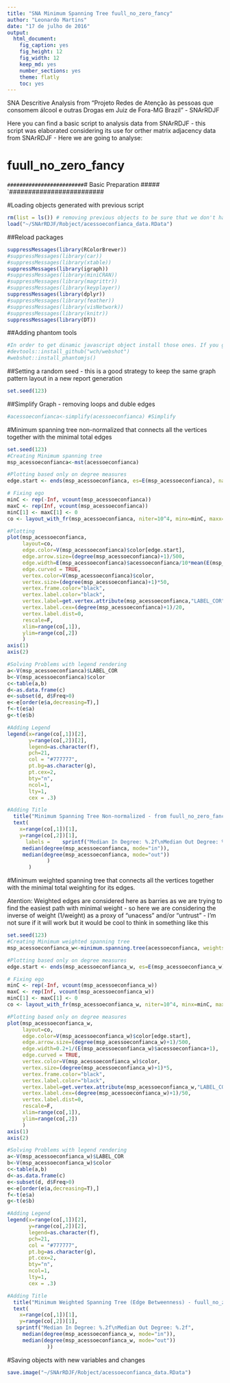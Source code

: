 ```yaml
---
title: "SNA Minimum Spanning Tree fuull_no_zero_fancy"
author: "Leonardo Martins"
date: "17 de julho de 2016"
output: 
  html_document: 
    fig_caption: yes
    fig_height: 12
    fig_width: 12
    keep_md: yes
    number_sections: yes
    theme: flatly
    toc: yes
---
```

SNA Descritive Analysis from "Projeto Redes de Atenção às pessoas que consomem álcool e outras Drogas em Juiz de Fora-MG   Brazil"  - SNArRDJF

Here you can find a basic script to analysis data from SNArRDJF - this script was elaborated considering its use for orther matrix adjacency data from SNArRDJF - Here we are going to analyse:

# fuull_no_zero_fancy

`#########################
`# Basic Preparation #####
`#########################

#Loading objects generated with previous script 
```r
rm(list = ls()) # removing previous objects to be sure that we don't have objects conflicts name
load("~/SNArRDJF/Robject/acessoeconfianca_data.RData")
```
##Reload packages
```r
suppressMessages(library(RColorBrewer))
#suppressMessages(library(car))
#suppressMessages(library(xtable))
suppressMessages(library(igraph))
#suppressMessages(library(miniCRAN))
#suppressMessages(library(magrittr))
#suppressMessages(library(keyplayer))
suppressMessages(library(dplyr))
#suppressMessages(library(feather))
#suppressMessages(library(visNetwork))
#suppressMessages(library(knitr))
suppressMessages(library(DT))
```
##Adding phantom tools
```r
#In order to get dinamic javascript object install those ones. If you get problems installing go to Stackoverflow.com and type your error to discover what to do. In some cases the libraries need to be intalled in outside R libs.
#devtools::install_github("wch/webshot")
#webshot::install_phantomjs()
```
##Setting a random seed - this is a good strategy to keep the same graph pattern layout in a new report generation
```r
set.seed(123)
```

##Simplify Graph - removing loops and duble edges 
```r
#acessoeconfianca<-simplify(acessoeconfianca) #Simplify
```

#Minimum spanning tree non-normalized that connects all the vertices together with the minimal total edges
```r
set.seed(123)
#Creating Minimum spanning tree
msp_acessoeconfianca<-mst(acessoeconfianca)

#Plotting based only on degree measures 
edge.start <- ends(msp_acessoeconfianca, es=E(msp_acessoeconfianca), names=F)[,1]

# Fixing ego
minC <- rep(-Inf, vcount(msp_acessoeconfianca))
maxC <- rep(Inf, vcount(msp_acessoeconfianca))
minC[1] <- maxC[1] <- 0
co <- layout_with_fr(msp_acessoeconfianca, niter=10^4, minx=minC, maxx=maxC,miny=minC, maxy=maxC, weights=E(msp_acessoeconfianca)$acessoeconfianca)

#Plotting
plot(msp_acessoeconfianca, 
     layout=co,
     edge.color=V(msp_acessoeconfianca)$color[edge.start],
     edge.arrow.size=(degree(msp_acessoeconfianca)+1)/500,
     edge.width=E(msp_acessoeconfianca)$acessoeconfianca/10*mean(E(msp_acessoeconfianca)$acessoeconfianca),
     edge.curved = TRUE,
     vertex.color=V(msp_acessoeconfianca)$color,
     vertex.size=(degree(msp_acessoeconfianca)+1)*50,
     vertex.frame.color="black",
     vertex.label.color="black",
     vertex.label=get.vertex.attribute(msp_acessoeconfianca,"LABEL_COR"),
     vertex.label.cex=(degree(msp_acessoeconfianca)+1)/20,
     vertex.label.dist=0,
     rescale=F,
     xlim=range(co[,1]), 
     ylim=range(co[,2])
     )
axis(1)
axis(2)

#Solving Problems with legend rendering 
a<-V(msp_acessoeconfianca)$LABEL_COR
b<-V(msp_acessoeconfianca)$color
c<-table(a,b)
d<-as.data.frame(c)
e<-subset(d, d$Freq>0)
e<-e[order(e$a,decreasing=T),] 
f<-t(e$a)
g<-t(e$b)

#Adding Legend
legend(x=range(co[,1])[2], 
       y=range(co[,2])[2],
       legend=as.character(f),
       pch=21,
       col = "#777777", 
       pt.bg=as.character(g),
       pt.cex=2,
       bty="n", 
       ncol=1,
       lty=1,
       cex = .3)

#Adding Title
  title("Minimum Spanning Tree Non-normalized - from fuull_no_zero_fancy", sub = "Source: from authors ")
  text( 
    x=range(co[,1])[1],
    y=range(co[,2])[1], 
      labels =    sprintf("Median In Degree: %.2f\nMedian Out Degree: %.2f",
     median(degree(msp_acessoeconfianca, mode="in")), 
     median(degree(msp_acessoeconfianca, mode="out"))
             )
       )
```
#Minimum weighted spanning tree that connects all the vertices together with the minimal total weighting for its edges. 

Atention: Weighted edges are considered here as barries as we are trying to find the easiest path with minimal weight - so here we are considering the inverse of weight (1/weight) as a proxy of "unacess" and/or "untrust" - I'm not sure if it will work but it would be cool to think in something like this  
```r
set.seed(123)
#Creating Minimum weighted spanning tree
msp_acessoeconfianca_w<-minimum.spanning.tree(acessoeconfianca, weights=1/(edge_betweenness(acessoeconfianca, weights=E(acessoeconfianca)$acessoeconfianca)+1))

#Plotting based only on degree measures 
edge.start <- ends(msp_acessoeconfianca_w, es=E(msp_acessoeconfianca_w), names=F)[,1]

# Fixing ego
minC <- rep(-Inf, vcount(msp_acessoeconfianca_w))
maxC <- rep(Inf, vcount(msp_acessoeconfianca_w))
minC[1] <- maxC[1] <- 0
co <- layout_with_fr(msp_acessoeconfianca_w, niter=10^4, minx=minC, maxx=maxC,miny=minC, maxy=maxC, weights =E(msp_acessoeconfianca_w)$acessoeconfianca)

#Plotting based only on degree measures 
plot(msp_acessoeconfianca_w, 
     layout=co,
     edge.color=V(msp_acessoeconfianca_w)$color[edge.start],
     edge.arrow.size=(degree(msp_acessoeconfianca_w)+1)/500,
     edge.width=0.2+1/(E(msp_acessoeconfianca_w)$acessoeconfianca+1),
     edge.curved = TRUE,
     vertex.color=V(msp_acessoeconfianca_w)$color,
     vertex.size=(degree(msp_acessoeconfianca_w)+1)*5,
     vertex.frame.color="black",
     vertex.label.color="black",
     vertex.label=get.vertex.attribute(msp_acessoeconfianca_w,"LABEL_COR"),
     vertex.label.cex=(degree(msp_acessoeconfianca_w)+1)/50,
     vertex.label.dist=0,
     rescale=F,
     xlim=range(co[,1]), 
     ylim=range(co[,2])
     )
axis(1)
axis(2)

#Solving Problems with legend rendering 
a<-V(msp_acessoeconfianca_w)$LABEL_COR
b<-V(msp_acessoeconfianca_w)$color
c<-table(a,b)
d<-as.data.frame(c)
e<-subset(d, d$Freq>0)
e<-e[order(e$a,decreasing=T),] 
f<-t(e$a)
g<-t(e$b)

#Adding Legend
legend(x=range(co[,1])[2], 
       y=range(co[,2])[2],
       legend=as.character(f),
       pch=21,
       col = "#777777", 
       pt.bg=as.character(g),
       pt.cex=2,
       bty="n", 
       ncol=1,
       lty=1,
       cex = .3)

#Adding Title
  title("Minimum Weighted Spanning Tree (Edge Betweenness) - fuull_no_zero_fancy", sub = "Source: from authors ")
  text( 
    x=range(co[,1])[1],
    y=range(co[,2])[1], 
   sprintf("Median In Degree: %.2f\nMedian Out Degree: %.2f",
     median(degree(msp_acessoeconfianca_w, mode="in")), 
     median(degree(msp_acessoeconfianca_w, mode="out"))
             ))
```


#Saving objects with new variables and changes
```r
save.image("~/SNArRDJF/Robject/acessoeconfianca_data.RData") 
```

